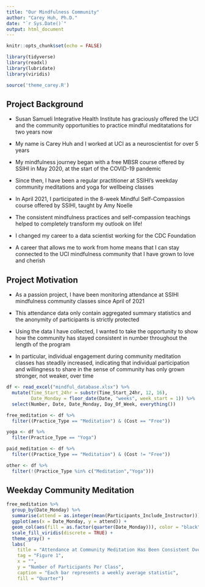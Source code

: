 ```yaml
---
title: "Our Mindfulness Community"
author: "Carey Huh, Ph.D."
date: "`r Sys.Date()`"
output: html_document
---
```


```r
knitr::opts_chunk$set(echo = FALSE)

library(tidyverse)
library(readxl)
library(lubridate)
library(viridis)

source('theme_carey.R')
```

## Project Background

* Susan Samueli Integrative Health Institute has graciously offered the UCI and the community opportunities to practice mindful meditatations for two years now

* My name is Carey Huh and I worked at UCI as a neuroscientist for over 5 years

* My mindfulness journey began with a free MBSR course offered by SSIHI in May 2020, at the start of the COVID-19 pandemic

* Since then, I have been a regular practitioner at SSIHI's weekday community meditations and yoga for wellbeing classes 

* In April 2021, I participated in the 8-week Mindful Self-Compassion course offered by SSIHI, taught by Amy Noelle

* The consistent mindfulness practices and self-compassion teachings helped to completely transform my outlook on life!

* I changed my career to a data scientist working for the CDC Foundation

* A career that allows me to work from home means that I can stay connected to the UCI mindfulness community that I have grown to love and cherish

## Project Motivation

* As a passion project, I have been monitoring attendance at SSIHI mindfulness community classes since April of 2021

* This attendance data only contain aggregated summary statistics and the anonymity of participants is strictly protected

* Using the data I have collected, I wanted to take the opportunity to show how the community has stayed consistent in number throughout the length of the program

* In particular, individual engagement during community meditation classes has steadily increased, indicating that individual participation and willingness to share in the sense of community has only grown stronger, not weaker, over time

```r
df <- read_excel("mindful_database.xlsx") %>%
  mutate(Time_Start_24hr = substr(Time_Start_24hr, 12, 16),
         Date_Monday = floor_date(Date, "weeks", week_start = 1)) %>%
  select(Number, Date, Date_Monday, Day_Of_Week, everything())

free_meditation <- df %>%
  filter((Practice_Type == "Meditation") & (Cost == "Free"))

yoga <- df %>%
  filter(Practice_Type == "Yoga")

paid_meditation <- df %>%
  filter((Practice_Type == "Meditation") & (Cost != "Free"))

other <- df %>%
  filter(!(Practice_Type %in% c("Meditation","Yoga")))
```


## Weekday Community Meditation

```r
free_meditation %>%
  group_by(Date_Monday) %>%
  summarise(attend = as.integer(mean(Participants_Include_Instructor))) %>%
  ggplot(aes(x = Date_Monday, y = attend)) +
  geom_col(aes(fill = as.factor(quarter(Date_Monday))), color = "black") +
  scale_fill_viridis(discrete = TRUE) +
  theme_gray() +
  labs(
    title = "Attendance at Community Meditation Has Been Consistent Over Time",
    tag = "Figure 1",
    x = "",
    y = "Number of Participants Per Class",
    caption = "Each bar represents a weekly average statistic",
    fill = "Quarter")
```



